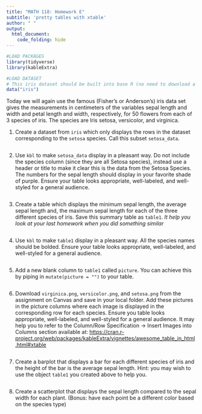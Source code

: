 ```yaml
---
title: "MATH 118: Homework E"
subtitle: 'pretty tables with xtable'
author: " "
output:
  html_document:
    code_folding: hide
---
```


```r
#LOAD PACKAGES 
library(tidyverse)
library(kableExtra)
```

```r
#LOAD DATASET
# This iris dataset should be built into base R (no need to download a package). Just run the code below to load it. 
data("iris")
```

Today we will again use the famous (Fisher's or Anderson's) iris data set gives the measurements in centimeters of the variables sepal length and width and petal length and width, respectively, for 50 flowers from each of 3 species of iris. The species are Iris setosa, versicolor, and virginica.


1. Create a dataset from `iris` which only displays the rows in the dataset corresponding to the `setosa` species. Call this subset `setosa_data`. 

```r

```

2. Use `kbl` to make `setosa_data` display in a pleasant way. Do not include the species column (since they are all Setosa species), instead use a header or title to make it clear this is the data from the Setosa Species. The numbers for the sepal length should display in your favorite shade of purple. Ensure your table looks appropriate, well-labeled, and well-styled for a general audience. 

```r

```


3. Create a table which displays the minimum sepal length, the average sepal length and, the maximum sepal length for each of the three different species of iris. Save this summary table as `table1`. *It help you look at your last homework when you did something similar*

```r

```


4. Use `kbl` to make `table1` display in a pleasant way. All the species names should be bolded. Ensure your table looks appropriate, well-labeled, and well-styled for a general audience. 

```r

```

5. Add a new blank column to `table1` called `picture`. You can achieve this by piping in `mutate(picture = "")` to your table. 

```r

```

6. Download `virginica.png`, `versicolor.png`, and `setosa.png` from the assignment on Canvas and save in your local folder. Add these pictures in the picture columns where each image is displayed in the corresponding row for each species. Ensure you table looks appropriate, well-labeled, and well-styled for a general audience. 
It may help you to refer to the Column/Row Specification -> Insert Images into Columns section available at: [https://cran.r-project.org/web/packages/kableExtra/vignettes/awesome_table_in_html.html#xtable](https://cran.r-project.org/web/packages/kableExtra/vignettes/awesome_table_in_html.html#xtable)

```r

```

7. Create a barplot that displays a bar for each different species of iris and the height of the bar is the average sepal length. Hint: you may wish to use the object `table1` you created above to help you. 


```r

```

8. Create a scatterplot that displays the sepal length compared to the sepal width for each plant. (Bonus: have each point be a different color based on the species type)

```r

```

